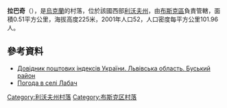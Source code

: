 {{coord|50|2|9|N|24|52|4|E|scale:100000|display=title}}

'''拉巴奇'''（{{lang-uk|Лабач}}），是[[烏克蘭|烏克蘭]]的村落，位於該國西部[[利沃夫州|利沃夫州]]，由[[布斯克區|布斯克區]]負責管轄，面積0.51平方公里，海拔高度225米，2001年人口52，人口密度每平方公里101.96人。

==參考資料==
*[http://www.uaidx.com/13/286/index Довідник поштових індексів України. Львівська область. Буський район] {{Wayback|url=http://www.uaidx.com/13/286/index |date=20160909184638 }}
* [http://weather.in.ua/ua/l'vovskaja/12966 Погода в селі Лабач]{{Wayback|url=http://weather.in.ua/ua/l%27vovskaja/12966 |date=20111221131745 }}

{{DEFAULTSORT:Лабач}}
[[Category:利沃夫州村落|Category:利沃夫州村落]]
[[Category:布斯克区村落|Category:布斯克区村落]]


{{Lviv-geo-stub}}